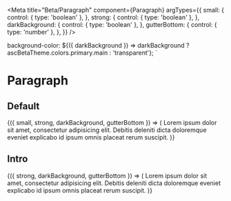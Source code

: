 
<Meta
  title="Beta/Paragraph"
  component={Paragraph}
  argTypes={{
    small: {
      control: { type: 'boolean' },
    },
    strong: {
      control: { type: 'boolean' },
    },
    darkBackground: {
      control: { type: 'boolean' },
    },
    gutterBottom: {
      control: { type: 'number' },
    },
  }}
/>

  background-color: ${({ darkBackground }) =>
    darkBackground ? ascBetaTheme.colors.primary.main : 'transparent'};
`

# Paragraph

## Default

<Canvas>
  <Story
    name="Default"
    args={{
      small: false,
      strong: false,
      darkBackground: false,
      gutterBottom: 0,
    }}
  >
    {({ small, strong, darkBackground, gutterBottom }) => (
      <ThemeProvider theme={ascBetaTheme}>
        <GlobalStyle />
        <Container darkBackground={darkBackground}>
          <Paragraph
            small={small}
            strong={strong}
            darkBackground={darkBackground}
            gutterBottom={gutterBottom}
          >
            Lorem ipsum dolor sit amet, consectetur adipisicing elit. Debitis
            deleniti dicta doloremque eveniet explicabo id ipsum omnis placeat
            rerum suscipit.
          </Paragraph>
        </Container>
      </ThemeProvider>
    )}
  </Story>
</Canvas>

## Intro

<Canvas>
  <Story
    name="Intro"
    args={{ strong: false, darkBackground: false, gutterBottom: 0 }}
  >
    {({ strong, darkBackground, gutterBottom }) => (
      <ThemeProvider theme={ascBetaTheme}>
        <GlobalStyle />
        <Container darkBackground={darkBackground}>
          <Paragraph
            intro
            strong={strong}
            darkBackground={darkBackground}
            gutterBottom={gutterBottom}
          >
            Lorem ipsum dolor sit amet, consectetur adipisicing elit. Debitis
            deleniti dicta doloremque eveniet explicabo id ipsum omnis placeat
            rerum suscipit.
          </Paragraph>
        </Container>
      </ThemeProvider>
    )}
  </Story>
</Canvas>
